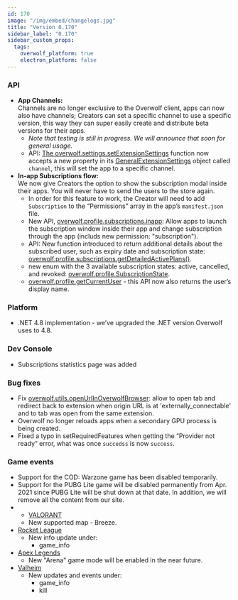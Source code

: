 ```yaml
---
id: 170
image: "/img/embed/changelogs.jpg"
title: "Version 0.170"
sidebar_label: "0.170"
sidebar_custom_props:
  tags:
    overwolf_platform: true
    electron_platform: false
---
```


### API

* **App Channels:**  
  Channels are no longer exclusive to the Overwolf client, apps can now also have channels; Creators can set a specific channel to use a specific version, this way they can super easily create and distribute beta versions for their apps.
  * *Note that testing is still in progress. We will announce that soon for general usage.* 
  * API: [The overwolf.settings.setExtensionSettings](/api/settings#setextensionsettingsextensionsettings-callback) function now accepts a new property in its [GeneralExtensionSettings](/api/settings#generalextensionsettings-object) object called `channel`, this will set the app to a specific channel.
* **In-app Subscriptions flow:**  
  We now give Creators the option to show the subscription modal inside their apps. You will never have to send the users to the store again.
  * In order for this feature to work, the Creator will need to add `Subscription` to the “Permissions” array in the app’s `manifest.json` file.
  * New API, [overwolf.profile.subscriptions.inapp](/api/profile/subscriptions/inapp): Allow apps to launch the subscription window inside their app and change subscription through the app (includs new permission: "subscription").
  * API: New function introduced to return additional details about the subscribed user, such as expiry date and subscription state:  
    [overwolf.profile.subscriptions.getDetailedActivePlans()](/api/profile/subscriptions#getdetailedactiveplanscallback).
  *  new enum with the 3 available subscription states: active, cancelled, and revoked: [overwolf.profile.SubscriptionState](/api/profile/subscriptions#subscriptionstate-enum).
  * [overwolf.profile.getCurrentUser](/api/profile#getcurrentusercallback) - this API now also returns the user’s display name.

### Platform

* .NET 4.8 implementation - we’ve upgraded the .NET version Overwolf uses to 4.8.

### Dev Console

* Subscriptions statistics page was added

### Bug fixes

* Fix [overwolf.utils.openUrlInOverwolfBrowser](/api/utils#openurlinoverwolfbrowserurl): allow to open tab and redirect back to extension when origin URL is at 'externally_connectable' and to tab was open from the same extension.
* Overwolf no longer reloads apps when a secondary GPU process is being created.
* Fixed a typo in setRequiredFeatures when getting the “Provider not ready” error, what was once `succedss` is now `success`.

### Game events

* Support for the COD: Warzone game has been disabled temporarily.
* Support for the PUBG Lite game will be disabled permanently from Apr. 2021 since PUBG Lite will be shut down at that date. In addition, we will remove all the content from our site.
* * [VALORANT](/api/games/events/valorant)
  * New supported map - Breeze.
* [Rocket League](/api/games/events/rocket-league)
  * New info update under:
    * game_info
* [Apex Legends](/api/games/events/apex-legends)
  * New "Arena" game mode will be enabled in the near future.
* [Valheim](/api/games/events/valheim)
  * New updates and events under:
    * game_info
    * kill


